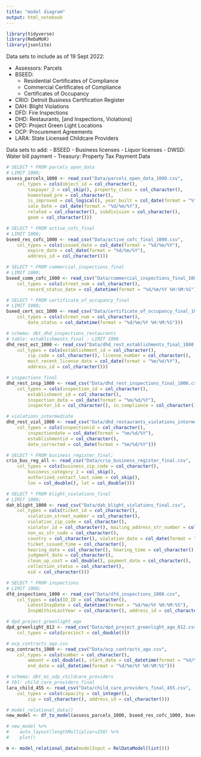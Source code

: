 ```yaml
---
title: "model diagram"
output: html_notebook
---
```


```r
library(tidyverse)
library(ReDaMoR)
library(jsonlite)
```

Data sets to include as of 19 Sept 2022:

-   Assessors: Parcels
-   BSEED:
    -   Residential Certificates of Compliance
    -   Commercial Certificates of Compliance
    -   Certificates of Occupancy
-   CRIO: Detroit Business Certification Register
-   DAH: Blight Violations
-   DFD: Fire Inspections
-   DHD: Restaurants, [and Inspections, Violations]
-   DPD: Project Green Light Locations
-   OCP: Procurement Agreements
-   LARA: State Licensed Childcare Providers

Data sets to add: - BSEED - Business licenses - Liquor licenses - DWSD: Water bill payment - Treasury: Property Tax Payment Data

```r
# SELECT * FROM parcels_open_data
# LIMIT 1000;
assess_parcels_1000 <- read_csv("Data/parcels_open_data_1000.csv", 
    col_types = cols(object_id = col_character(), 
        taxpayer_2 = col_skip(), property_class = col_character(), 
        homestead_pre = col_character(), 
        is_improved = col_logical(), year_built = col_date(format = "%Y"), 
        sale_date = col_date(format = "%d/%m/%Y"), 
        related = col_character(), subdivision = col_character(), 
        geom = col_character()))

```

```r
# SELECT * FROM active_cofc_final
# LIMIT 1000;
bseed_res_cofc_1000 <- read_csv("Data/active_cofc_final_1000.csv", 
    col_types = cols(issued_date = col_date(format = "%d/%m/%Y"), 
        expire_date = col_date(format = "%d/%m/%Y"), 
        address_id = col_character()))

```

```r
# SELECT * FROM commercial_inspections_final
# LIMIT 1000;
bseed_comm_cofc_1000 <- read_csv("Data/commercial_inspections_final_1000.csv", 
    col_types = cols(street_num = col_character(), 
        record_status_date = col_datetime(format = "%d/%m/%Y %H:%M:%S")))

```

```r
# SELECT * FROM certificate_of_occupancy_final
# LIMIT 1000;
bseed_cert_occ_1000 <- read_csv("Data/certificate_of_occupancy_final_1000.csv", 
    col_types = cols(street_num = col_character(), 
        date_status = col_datetime(format = "%d/%m/%Y %H:%M:%S")))

```

```r
# schema: dbt_dhd_inspections_restaurants
# table: establishments_final : LIMIT 1000
dhd_rest_est_1000 <- read_csv("Data/dhd_rest_establishments_final_1000.csv", 
    col_types = cols(establishment_id = col_character(), 
        zip_code = col_character(), license_number = col_character(), 
        most_recent_license_date = col_date(format = "%m/%d/%Y"), 
        address_id = col_character()))

```

```r
# inspections_final
dhd_rest_insp_1000 <- read_csv("Data/dhd_rest_inspections_final_1000.csv", 
    col_types = cols(inspection_id = col_character(), 
        establishment_id = col_character(), 
        inspection_date = col_date(format = "%m/%d/%Y"), 
        inspector_id = col_character(), in_compliance = col_character()))
```

```r
# violations_intermediate
dhd_rest_viol_1000 <- read_csv("Data/dhd_restaurants_violations_intermediate_1000.csv", 
    col_types = cols(inspectionid = col_character(), 
        inspectiondate = col_date(format = "%m/%d/%Y"), 
        establishmentid = col_character(), 
        date_corrected = col_date(format = "%m/%d/%Y")))
```

```r
# SELECT * FROM business_register_final;
crio_bus_reg_all <- read_csv("Data/crio_business_register_final.csv", 
    col_types = cols(business_zip_code = col_character(), 
        business_category_2 = col_skip(), 
        authorized_contact_last_name = col_skip(), 
        lon = col_double(), lat = col_double()))


```

```r
# SELECT * FROM blight_violations_final
# LIMIT 1000;
dah_blight_1000 <- read_csv("Data/dah_blight_violations_final.csv", 
    col_types = cols(ticket_id = col_character(), 
        violation_street_number = col_character(), 
        violation_zip_code = col_character(), 
        violator_id = col_character(), mailing_address_str_number = col_character(), 
        non_us_str_code = col_character(), 
        country = col_character(), violation_date = col_date(format = "%Y-%m-%d %H:%M:%S"), 
        ticket_issued_time = col_character(), 
        hearing_date = col_character(), hearing_time = col_character(), 
        judgment_date = col_character(), 
        clean_up_cost = col_double(), payment_date = col_character(), 
        collection_status = col_character(), 
        oid = col_character()))

```

```r
# SELECT * FROM inspections
# LIMIT 1000;
dfd_inspections_1000 <- read_csv("Data/dfd_inspections_1000.csv", 
    col_types = cols(IO_ID = col_character(), 
        LatestInspDate = col_datetime(format = "%d/%m/%Y %H:%M:%S"), 
        InspWithinLastYear = col_character(), address_id = col_character()))
```

```r
# dpd_project_greenlight_ago
dpd_greenlight_812 <- read_csv("Data/dpd_project_greenlight_ago_812.csv", 
    col_types = cols(precinct = col_double()))

```

```r
# ocp_contracts_ago.csv
ocp_contracts_1000 <- read_csv("Data/ocp_contracts_ago.csv", 
    col_types = cols(number = col_character(), 
        amount = col_double(), start_date = col_datetime(format = "%d/%m/%Y %H:%M:%S"), 
        end_date = col_datetime(format = "%d/%m/%Y %H:%M:%S")))

```

```r
# schema: dbt_mi_odp_childcare_providers
# tbl: child_care_providers_final
lara_child_455 <- read_csv("Data/child_care_providers_final_455.csv", 
    col_types = cols(capacity = col_integer(), 
        zip = col_character(), address_id = col_character()))

```

```r
# model_relational_data()
new_model <- df_to_model(assess_parcels_1000, bseed_res_cofc_1000, bseed_comm_cofc_1000, bseed_cert_occ_1000, dhd_rest_est_1000, dhd_rest_insp_1000, dhd_rest_viol_1000, crio_bus_reg_all, dah_blight_1000, dfd_inspections_1000, dpd_greenlight_812, ocp_contracts_1000, lara_child_455)
```

```r
# new_model %>%
#    auto_layout(lengthMultiplier=250) %>%
#    plot()
```

```r
m <- model_relational_data(modelInput = RelDataModel(list()))
```
